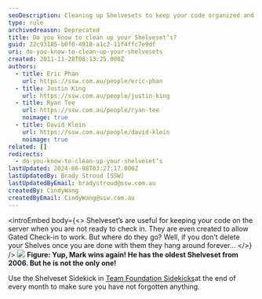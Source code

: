 ```yaml
---
seoDescription: Cleaning up Shelvesets to keep your code organized and efficient.
type: rule
archivedreason: Deprecated
title: Do you know to clean up your Shelveset’s?
guid: 22c93185-b0f0-4918-a1c2-11f4ffc7e9df
uri: do-you-know-to-clean-up-your-shelvesets
created: 2011-11-28T08:13:25.000Z
authors:
  - title: Eric Phan
    url: https://ssw.com.au/people/eric-phan
  - title: Justin King
    url: https://ssw.com.au/people/justin-king
  - title: Ryan Tee
    url: https://ssw.com.au/people/ryan-tee
    noimage: true
  - title: David Klein
    url: https://ssw.com.au/people/david-klein
    noimage: true
related: []
redirects:
  - do-you-know-to-clean-up-your-shelveset’s
lastUpdated: 2024-06-08T03:27:17.000Z
lastUpdatedBy: Brady Stroud [SSW]
lastUpdatedByEmail: bradystroud@ssw.com.au
createdBy: CindyWang
createdByEmail: CindyWang@ssw.com.au
---
```


<introEmbed
  body={<>
Shelveset’s are useful for keeping your code on the server when you are not ready to check in. They are even created to allow Gated Check-in to work. But where do they go?
Well, if you don’t delete your Shelves once you are done with them they hang around forever…
  </>}
/>
![](/uploads/rules/do-you-know-to-clean-up-your-shelvesets/TheOldestShelveset.jpg)
**Figure: Yup, Mark wins again! He has the oldest Shelveset from 2006. But he is not the only one!**

Use the Shelveset Sidekick in [Team Foundation Sidekicks](http://www.attrice.info/cm/tfs/index.htm)at the end of every month to make sure you have not forgotten anything.

